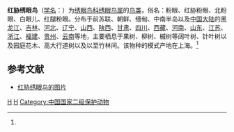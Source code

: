 {{noteTA
|T=zh-cn:红胁绣眼鸟; zh-tw:紅脇繡眼; 
|1=zh-cn:红胁绣眼鸟; zh-tw:紅脇繡眼; 
|2=zh-cn:繡眼鳥科; zh-tw:繡眼科;
|3=zh-cn:繡眼鳥屬; zh-tw:繡眼屬;
}}
{{speciesbox
| image = Zosterops erythropleurus.jpg
| status = LC
| status_system = IUCN3.1
| status_ref = <ref>{{IUCN|id=22714027 |title=''Zosterops erythropleurus'' |assessor=BirdLife International |assessor-link=BirdLife International |version=2013.2 |year=2012 |accessdate=26 November 2013}}</ref>
| genus = Zosterops
| species = erythropleurus
| authority = R. Swinhoe, 1863<ref name='id4054'>{{cite web| url =http://www.bioinfo.cn/db05/BjdwSpecies.php?action=view&id=4054| title =红胁绣眼鸟| work =《中国动物物种编目数据库》| publisher =中国科学院微生物研究所| author =中国科学院动物研究所| accessdate =2009-04-04| deadurl =yes| archiveurl =https://web.archive.org/web/20160305100654/http://www.bioinfo.cn/db05/BjdwSpecies.php?action=view&id=4054| archivedate =2016-03-05}}</ref>
}}

'''红胁绣眼鸟'''（[[学名|学名]]：{{lang|la|''Zosterops erythropleurus''}}）为[[绣眼鸟科|绣眼鸟科]][[绣眼鸟属|绣眼鸟属]]的[[鸟类|鸟类]]，俗名：粉眼、红胁粉眼、北粉眼、白眼儿、红腿粉眼。分布于前苏联、朝鲜、缅甸、中南半岛以及[[中国大陆|中国大陆]]的[[黑龙江|黑龙江]]、[[吉林|吉林]]、[[河北|河北]]、[[辽宁|辽宁]]、[[山西|山西]]、[[陕西|陕西]]、[[甘肃|甘肃]]、[[四川|四川]]、[[西藏|西藏]]、[[河南|河南]]、[[山东|山东]]、[[江苏|江苏]]、[[浙江|浙江]]、[[福建|福建]]、[[贵州|贵州]]、[[云南|云南]]等地，主要栖息于果树、柳树、槭树等阔叶树、针叶树以及园庭花木、高大行道树以及以至竹林间。该物种的模式产地在上海。<ref name='id4054'/>

== 参考文献 ==
{{reflist}}
* [https://pic.birdnet.cn/forum//202011/07/104101ow3zygef569lhgif.jpg 红胁绣眼鸟的图片]
{{Taxonbar|from=Q2670220}}
[[Category:_1863年描述的鸟类|H]]
[[Category:繡眼鳥屬|H]]
[[Category:中国国家二级保护动物|Category:中国国家二级保护动物]]